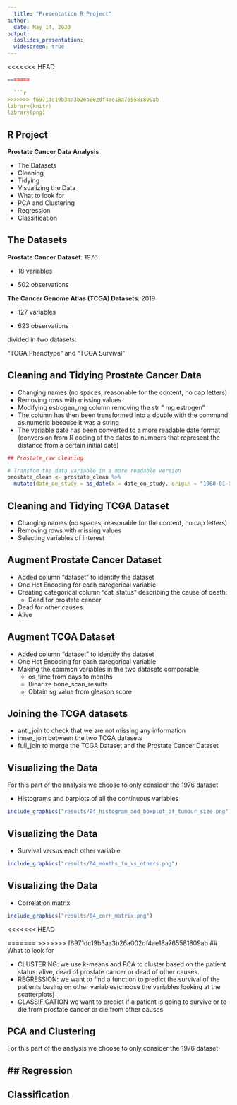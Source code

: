 ```yaml
---
  title: "Presentation R Project"
author:
  date: May 14, 2020
output:
  ioslides_presentation:
  widescreen: true
---
```

<<<<<<< HEAD

```r
=======
  
  ```r
>>>>>>> f6971dc19b3aa3b26a002df4ae18a765581809ab
library(knitr)
library(png)
```


## R Project

**Prostate Cancer Data Analysis**
  
  - The Datasets
- Cleaning
- Tidying
- Visualizing the Data
- What to look for
- PCA and Clustering
- Regression
- Classification

## The Datasets

**Prostate Cancer Dataset**: 1976

- 18 variables

- 502 observations

**The Cancer Genome Atlas (TCGA) Datasets**: 2019

- 127 variables

- 623 observations

divided in two datasets:
  
  "TCGA Phenotype" and "TCGA Survival"

## Cleaning and Tidying Prostate Cancer Data
- Changing names (no spaces, reasonable for the content, no cap letters)
- Removing rows with missing values
- Modifying estrogen_mg column removing the str " mg estrogen"
- The column has then been transformed into a double with the command as.numeric because it was a string
- The variable date has been converted to a more readable date format (conversion from R coding of the dates to numbers that represent the distance from a certain initial date)
```r
## Prostate_raw cleaning

# Transfom the data variable in a more readable version
prostate_clean <- prostate_clean %>%
  mutate(date_on_study = as_date(x = date_on_study, origin = "1960-01-01"))
```
## Cleaning and Tidying TCGA Dataset
- Changing names (no spaces, reasonable for the content, no cap letters)
- Removing rows with missing values
- Selecting variables of interest

## Augment Prostate Cancer Dataset
- Added column "dataset" to identify the dataset
- One Hot Encoding for each categorical variable 
- Creating categorical column "cat_status" describing the cause of death: 
  - Dead for prostate cancer
- Dead for other causes
- Alive

<!-- (The information we want to get from the data is the division between the patients that died for prostate cancer, for other causes and the ones that are still alive, we don't care about the distinction between the other causes of death) -->

## Augment TCGA Dataset
- Added column "dataset" to identify the dataset
- One Hot Encoding for each categorical variable 
- Making the common variables in the two datasets comparable
    - os_time from days to months
    - Binarize bone_scan_results
    - Obtain sg value from gleason score

## Joining the TCGA datasets
- anti_join to check that we are not missing any information 
- inner_join between the two TCGA datasets 
- full_join to merge the TCGA Dataset and the Prostate Cancer Dataset

## Visualizing the Data
For this part of the analysis we choose to only consider the 1976 dataset

- Histograms and barplots of all the continuous variables

```r

include_graphics("results/04_histogram_and_boxplot_of_tumour_size.png")
```

## Visualizing the Data

- Survival versus each other variable 

```r
include_graphics("results/04_months_fu_vs_others.png")
```

## Visualizing the Data

- Correlation matrix

```r
include_graphics("results/04_corr_matrix.png")
```

<<<<<<< HEAD


=======
>>>>>>> f6971dc19b3aa3b26a002df4ae18a765581809ab
## What to look for

- CLUSTERING: we use k-means and PCA to cluster based on the patient status: alive, dead of prostate cancer or dead of other causes. 
- REGRESSION: we want to find a function to predict the survival of the patients basing on other variables(choose the variables looking at the scatterplots)
- CLASSIFICATION we want to predict if a patient is going to survive or to die from prostate cancer or die from other causes 

## PCA and Clustering

For this part of the analysis we choose to only consider the 1976 dataset




## Regression
-
## Classification




